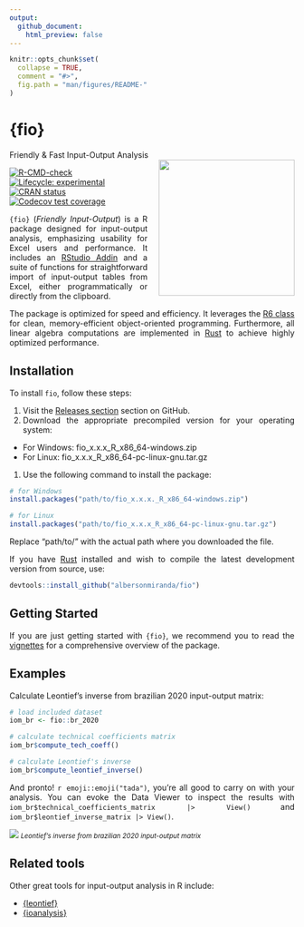 ```yaml
---
output:
  github_document:
    html_preview: false
---
```


<!-- README.md is generated from README.Rmd. Please edit that file -->

```r
knitr::opts_chunk$set(
  collapse = TRUE,
  comment = "#>",
  fig.path = "man/figures/README-"
)
```

# {fio}
<div style="text-align: justify">
Friendly & Fast Input-Output Analysis <img src="man/figures/leontief.jpg" align="right" width="240px" style="margin-left: 20px;" />

<!-- badges: start -->
[![R-CMD-check](https://github.com/albersonmiranda/fio/actions/workflows/R-CMD-check.yaml/badge.svg)](https://github.com/albersonmiranda/fio/actions/workflows/R-CMD-check.yaml)
[![Lifecycle: experimental](https://img.shields.io/badge/lifecycle-experimental-orange.svg)](https://lifecycle.r-lib.org/articles/stages.html#experimental)
[![CRAN status](https://www.r-pkg.org/badges/version/fio)](https://CRAN.R-project.org/package=fio)
[![Codecov test coverage](https://codecov.io/gh/albersonmiranda/fio/branch/main/graph/badge.svg)](https://app.codecov.io/gh/albersonmiranda/fio?branch=main)
<!-- badges: end -->

`{fio}` (*Friendly Input-Output*) is a R package designed for input-output analysis, emphasizing usability for Excel users and performance. It includes an [RStudio Addin](https://rstudio.github.io/rstudioaddins/) and a suite of functions for straightforward import of input-output tables from Excel, either programmatically or directly from the clipboard.

The package is optimized for speed and efficiency. It leverages the [R6 class](https://r6.r-lib.org/) for clean, memory-efficient object-oriented programming. Furthermore, all linear algebra computations are implemented in [Rust](https://www.rust-lang.org/) to achieve highly optimized performance.

## Installation

To install `fio`, follow these steps:

1. Visit the [Releases section](https://github.com/albersonmiranda/fio/releases) section on GitHub.
1. Download the appropriate precompiled version for your operating system:
  - For Windows: fio_x.x.x_R_x86_64-windows.zip
  - For Linux: fio_x.x.x_R_x86_64-pc-linux-gnu.tar.gz
1. Use the following command to install the package:

```r
# for Windows
install.packages("path/to/fio_x.x.x._R_x86_64-windows.zip")

# for Linux
install.packages("path/to/fio_x.x.x_R_x86_64-pc-linux-gnu.tar.gz")
```

Replace "path/to/" with the actual path where you downloaded the file.

If you have [Rust](https://www.rust-lang.org/) installed and wish to compile the latest development version from source, use:

``` r
devtools::install_github("albersonmiranda/fio")
```

## Getting Started

If you are just getting started with `{fio}`, we recommend you to read the [vignettes](https://albersonmiranda.github.io/fio/articles/index.html) for a comprehensive overview of the package.

## Examples

Calculate Leontief's inverse from brazilian 2020 input-output matrix:

```r
# load included dataset
iom_br <- fio::br_2020

# calculate technical coefficients matrix
iom_br$compute_tech_coeff()

# calculate Leontief's inverse
iom_br$compute_leontief_inverse()
```

And pronto! `r emoji::emoji("tada")`, you're all good to carry on with your analysis. You can evoke the Data Viewer to inspect the results with `iom_br$technical_coefficients_matrix |> View()` and `iom_br$leontief_inverse_matrix |> View()`.

![](man/figures/example_leontief_inverse.png)
*<small>Leontief's inverse from brazilian 2020 input-output matrix</small>*

## Related tools

Other great tools for input-output analysis in R include:

- [{leontief}](https://pachamaltese.github.io/leontief/)
- [{ioanalysis}](https://cran.r-project.org/package=ioanalysis)

</div>
